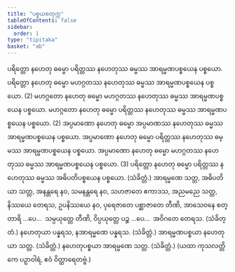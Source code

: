 ```yaml
---
title: "ပစ္စယစတုက္က"
tableOfContents: false
sidebar:
  order: 1
type: "tipitaka"
basket: "ab"
---
```



<DynamicBreadcrumb />

<Division number="165">

<Paragraph number="602">
ပရိတ္တော နဟေတု ဓမ္မော ပရိတ္တဿ နဟေတုဿ ဓမ္မဿ အာရမ္မဏပစ္စယေန ပစ္စယော. ပရိတ္တော နဟေတု ဓမ္မော မဟဂ္ဂတဿ နဟေတုဿ ဓမ္မဿ အာရမ္မဏပစ္စယေန ပစ္စယော. (2)
</Paragraph>

<Paragraph number="603">
မဟဂ္ဂတော နဟေတု ဓမ္မော မဟဂ္ဂတဿ နဟေတုဿ ဓမ္မဿ အာရမ္မဏပစ္စယေန ပစ္စယော. မဟဂ္ဂတော နဟေတု ဓမ္မော ပရိတ္တဿ နဟေတုဿ ဓမ္မဿ အာရမ္မဏပစ္စယေန ပစ္စယော. (2)
</Paragraph>

<Paragraph number="604">
အပ္ပမာဏော နဟေတု ဓမ္မော အပ္ပမာဏဿ နဟေတုဿ ဓမ္မဿ အာရမ္မဏပစ္စယေန ပစ္စယော. အပ္ပမာဏော နဟေတု ဓမ္မော ပရိတ္တဿ နဟေတုဿ ဓမ္မဿ အာရမ္မဏပစ္စယေန ပစ္စယော. အပ္ပမာဏော နဟေတု ဓမ္မော မဟဂ္ဂတဿ နဟေတုဿ ဓမ္မဿ အာရမ္မဏပစ္စယေန ပစ္စယော. (3)
</Paragraph>

<Paragraph number="605">
ပရိတ္တော နဟေတု ဓမ္မော ပရိတ္တဿ နဟေတုဿ ဓမ္မဿ အဓိပတိပစ္စယေန ပစ္စယော. (သံခိတ္တံ.)
</Paragraph>

</Division>
<Division number="166">

<Paragraph number="606">
အာရမ္မဏေ သတ္တ, အဓိပတိယာ သတ္တ, အနန္တရေ နဝ, သမနန္တရေ နဝ, သဟဇာတေ ဧကာဒသ, အညမညေ သတ္တ, နိဿယေ တေရသ, ဥပနိဿယေ နဝ, ပုရေဇာတေ ပစ္ဆာဇာတေ တီဏိ, အာသေဝနေ စတ္တာရိ …ပေ…  သမ္ပယုတ္တေ တီဏိ, ဝိပ္ပယုတ္တေ ပဉ္စ …ပေ…  အဝိဂတေ တေရသ. (သံခိတ္တံ.)
</Paragraph>

<Paragraph number="607">
နဟေတုယာ ပန္နရသ, နအာရမ္မဏေ ပန္နရသ. (သံခိတ္တံ.)
</Paragraph>

<Paragraph number="608">
အာရမ္မဏပစ္စယာ နဟေတုယာ သတ္တ. (သံခိတ္တံ.)
</Paragraph>

<Paragraph number="609">
နဟေတုပစ္စယာ အာရမ္မဏေ သတ္တ. (သံခိတ္တံ.)
</Paragraph>

<Paragraph number="610">
(ယထာ ကုသလတ္တိကေ ပဉှာဝါရံ, ဧဝံ ဝိတ္ထာရေတဗ္ဗံ.)
</Paragraph>
</Division>